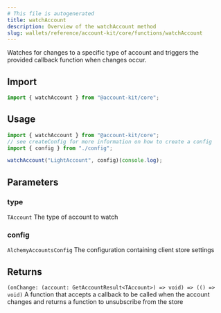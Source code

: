 ```yaml
---
# This file is autogenerated
title: watchAccount
description: Overview of the watchAccount method
slug: wallets/reference/account-kit/core/functions/watchAccount
---
```


Watches for changes to a specific type of account and triggers the provided callback function when changes occur.

## Import

```ts
import { watchAccount } from "@account-kit/core";
```

## Usage

```ts
import { watchAccount } from "@account-kit/core";
// see createConfig for more information on how to create a config
import { config } from "./config";

watchAccount("LightAccount", config)(console.log);
```

## Parameters

### type

`TAccount`
The type of account to watch

### config

`AlchemyAccountsConfig`
The configuration containing client store settings

## Returns

`(onChange: (account: GetAccountResult<TAccount>) => void) => (() => void)`
A function that accepts a callback to be called when the account changes and returns a function to unsubscribe from the store
